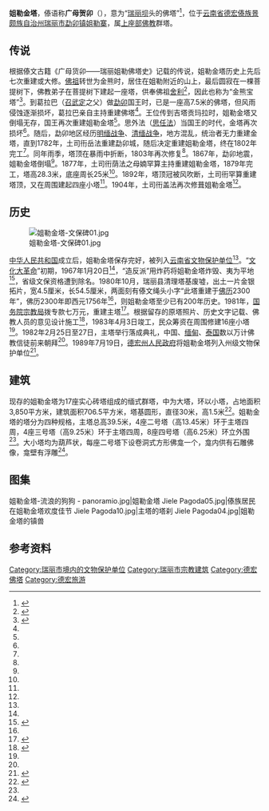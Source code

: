 {{coord|24.03178|97.89837|display=title}}
{{文物保护单位
| 级别 = 州级
| 省区市 = 德宏州
| 名称 = 姐勒金塔
| 图片 = 姐勒金塔05.jpg
| 编号 = 
| 分类 = 古建筑
| 时代 = 清代
| 所在 = [[德宏傣族景颇族自治州|德宏傣族景颇族自治州]][[瑞丽市|瑞丽市]]
| 登录 = 1989年7月19日
|备注 = {{maplink|frame=yes|plain=yes|type=point|frame-lat=24.03178|frame-long=97.89837|zoom=16|coord={{coord|24.03178|97.89837}}}}
}}
'''姐勒金塔'''，傣语称'''广母贺卯'''（{{Lang-tdd|ᥐᥩᥒᥰ ᥛᥧᥰ ᥞᥨᥝᥴ ᥛᥣᥝᥰ}}），意为“[[瑞丽坝|瑞丽坝]]头的佛塔”<ref name="德宏宗教">{{cite book |author1=张建章 主编 |author2=德宏州委统战部,德宏州史志办公室 编 |title=德宏宗教——德宏傣族景颇族自治州宗教志 |location=[[芒市|芒市]] |publisher=[[德宏民族出版社|德宏民族出版社]] |date=1992 |isbn=7-80525-158-4 |pages=227-229 }}</ref>，位于[[云南省|云南省]][[德宏傣族景颇族自治州|德宏傣族景颇族自治州]][[瑞丽市|瑞丽市]][[勐卯镇|勐卯镇]][[姐勒乡|姐勒寨]]，属[[上座部佛教|上座部佛教]]群塔。

==传说==

根据傣文古籍《广母货卯——瑞丽姐勒佛塔史》记载的传说，姐勒金塔历史上先后七次重建或大修。[[释迦牟尼|佛祖]]转世为金熊时，居住在姐勒附近的山上，最后圆寂在一棵菩提树下，佛教弟子在菩提树下建起一座塔，供奉佛祖[[舍利|舍利]]<ref name="广母货卯">{{cite book |author1=衎国祥,衎国安,波板,刀安禄 译 |author2=杨永生 注 |chapter=广母货卯——瑞丽姐勒佛塔史 |title=德宏史志资料 第十三集 |location=芒市 |publisher=德宏民族出版社 |date=1990 |isbn=7-80525-088-X |pages=225-236 }}</ref>{{rp|225}}，因此也称为“金熊宝塔”<ref>{{cite book |author1=马向东,邵建萍,赵家富 主编 |author2=德宏州史志办 编 |title=德宏州志·文化卷 |location=[[芒市|芒市]] |publisher=[[德宏民族出版社|德宏民族出版社]] |date=2011 |isbn=7-80750-583-9 |ignore-isbn-error=true |page=93 }}</ref>。到葛拉巴（[[召武定|召武定]]之父）做[[勐卯|勐卯]]国王时，已是一座高7.5米的佛塔，但风雨侵蚀逐渐损坏，葛拉巴亲自主持重建佛塔<ref name="广母货卯"/>{{rp|226}}。王位传到吉塔贡玛拉时，姐勒金塔又倒塌无存，国王再次重建姐勒金塔<ref name="广母货卯"/>{{rp|227}}。思外法（[[思任法|思任法]]）当国王的时代，金塔再次损坏<ref name="广母货卯"/>{{rp|228}}。随后，勐卯地区经历[[明缅战争|明缅战争]]、[[清缅战争|清缅战争]]，地方混乱，统治者无力重建金塔，直到1782年，土司衎岳法重建勐卯城，随后决定重建姐勒金塔，终在1802年完工<ref name="广母货卯"/>{{rp|228-229}}。同年雨季，塔顶在暴雨中折断，1803年再次修复<ref name="广母货卯"/>{{rp|229}}。1867年，勐卯地震，姐勒金塔倒塌<ref name="广母货卯"/>{{rp|229}}。1877年，土司衎荫法之母婻罕算主持重建姐勒金塔，1879年完工，塔高28.3米，底座周长25米<ref name="广母货卯"/>{{rp|229-230}}。1892年，塔顶冠被风吹断，土司衎罕算重建塔顶，又在周围建起四座小塔<ref name="广母货卯"/>{{rp|230}}。1904年，土司衎盖法再次修葺姐勒金塔<ref name="广母货卯"/>{{rp|230}}。

==历史==

[[File:姐勒金塔-文保碑01.jpg|thumb]]

[[中华人民共和国|中华人民共和国]]成立后，姐勒金塔保存完好，被列入[[云南省文物保护单位|云南省文物保护单位]]<ref name="德宏宗教"/>。“[[文化大革命|文化大革命]]”初期，1967年1月20日<ref name="德宏宗教"/>，“造反派”用炸药将姐勒金塔炸毁、夷为平地<ref name="市志">{{cite book |author1=陈江 主编 |author2=云南省瑞丽市志编纂委员会 编 |title=瑞丽市志 |location=[[成都|成都]] |publisher=[[四川辞书出版社|四川辞书出版社]] |date=1996 |isbn=7-80543-518-9 |page=589 }}</ref>，省级文保资格遭到除名。1980年10月，瑞丽县清理塔基废墟，出土一片金银拓片，宽4.5厘米，长54.5厘米，两面刻有傣文绳头小字“此塔重建于[[佛历|佛历]]2300年”，佛历2300年即西元1756年<ref name="德宏宗教"/>，则姐勒金塔至少已有200年历史。1981年，[[国家宗教事务局|国务院宗教局]]拨专款七万元，重建主塔<ref>{{cite book |author1=何文忠,杨进才 主编 |author2=云南省瑞丽市地方志编纂委员会 编 |title=瑞丽市志 1978-2005 |location=[[昆明|昆明]] |publisher=[[云南人民出版社|云南人民出版社]] |date=2012 |isbn=978-7-222-10316-0 |page=443 }}</ref>。根据留存的原塔照片、历史文字记载、佛教人员的意见设计施工<ref name="省志">{{cite book |author1=云南省地方志编纂委员会 总纂 |author2=云南省社会科学院宗教研究所 编撰 |title=云南省志·卷六十六 宗教志 |location=[[昆明|昆明]] |publisher=[[云南人民出版社|云南人民出版社]] |date=1995 |isbn=7-222-01848-4 |page=57 }}</ref>，1983年4月3日竣工，民众筹资在周围修建16座小塔<ref name="市志"/>。1982年2月25日至27日，主塔举行落成典礼，中国、[[缅甸|缅甸]]、[[泰国|泰国]]数以万计佛教信徒前来朝拜<ref name="省志"/>。1989年7月19日，[[德宏州人民政府|德宏州人民政府]]将姐勒金塔列入州级文物保护单位<ref>{{cite book |author1=杨常锁 主编 |author2=德宏傣族景颇族自治州政协文史资料委员会 编 |title=德宏文物保护单位实录 |location=[[芒市|芒市]] |publisher=[[德宏民族出版社|德宏民族出版社]] |date=2015 |isbn=978-7-5558-0251-8 |page=128-129 }}</ref>。

==建筑==

现存的姐勒金塔为17座实心砖塔组成的缅式群塔，中为大塔，环以小塔，占地面积3,850平方米，建筑面积706.5平方米，塔基圆形，直径30米，高1.5米<ref>{{cite book |author1=吴高仪 主编 |author2=德宏傣族景颇族自治州文化局 德宏州民族艺术研究所 编 |title=德宏傣族景颇族自治州文化艺术志 |publisher=内部资料 |date=2001 |page=66 }}</ref>。姐勒金塔的塔分为四种规格，主塔总高39.5米，4座二号塔（高13.45米）环于主塔四周，4座三号塔（高9.25米）环于主塔四周，8座四号塔（高6.25米）环立外围<ref name="德宏宗教"/>。大小塔均为葫芦状，每座二号塔下设卷洞式方形佛龛一个，龛内供有石雕佛像，龛壁有浮雕<ref>{{cite book |author=瑞丽县人民政府 编 |title=云南省瑞丽县地名志 |publisher=内部资料 |date=1987 |page=87 }}</ref>。

==图集==
<gallery>
姐勒金塔-流浪的狗狗 - panoramio.jpg|姐勒金塔
Jiele Pagoda05.jpg|傣族居民在姐勒金塔欢度佳节
Jiele Pagoda10.jpg|主塔的塔刹
Jiele Pagoda04.jpg|姐勒金塔的镇兽
</gallery>

==参考资料==
{{reflist}}
{{德宏主题}}

[[Category:瑞丽市境内的文物保护单位|Category:瑞丽市境内的文物保护单位]]
[[Category:瑞丽市宗教建筑|Category:瑞丽市宗教建筑]]
[[Category:德宏佛塔|Category:德宏佛塔]]
[[Category:德宏旅游|Category:德宏旅游]]
